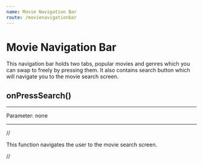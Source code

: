```yaml
---
name: Movie Navigation Bar
route: /movienavigationbar
---
```


# Movie Navigation Bar

This navigation bar holds two tabs, popular movies and genres which you can swap to freely by pressing them. It also contains search button which will navigate you to the movie search screen.

## onPressSearch()

---

Parameter: none

---

//

This function navigates the user to the movie search screen.

//
